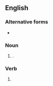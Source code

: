 ==English==

===Alternative forms===
* {{l|en|geo-fences}}

===Noun===
{{head|en|noun form}}

# {{plural of|en|geofence}}.

===Verb===
{{head|en|verb form}}

# {{en-third-person singular of|geofence}}